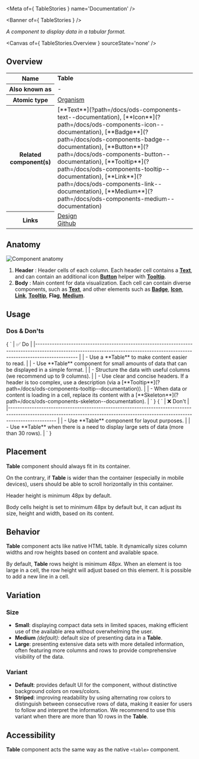 
<Meta of={ TableStories } name='Documentation' />

<Banner of={ TableStories } />

_A component to display data in a tabular format._

<Canvas of={ TableStories.Overview } sourceState='none' />

## Overview
<div>
  <div id='description'>

  </div>
  <table>
    <tbody>
    <tr>
      <th scope="row">Name</th>
      <td><strong>Table</strong></td>
    </tr>
    <tr>
      <th scope="row">Also known as</th>
      <td><em>-</em></td>
    </tr>
    <tr>
      <th scope="row">Atomic type</th>
      <td>
        <a href='https://atomicdesign.bradfrost.com/chapter-2/#organisms'>Organism<OdsIcon
          name={ ODS_ICON_NAME.externalLink }
          style={ { fontSize: '.7rem', paddingLeft: '.3rem', paddingRight: '.2rem' } }></OdsIcon></a>
      </td>
    </tr>
    <tr>
      <th scope="row">Related component(s)</th>
      <td>
        [**Text**](?path=/docs/ods-components-text--documentation),
        [**Icon**](?path=/docs/ods-components-icon--documentation),
        [**Badge**](?path=/docs/ods-components-badge--documentation),
        [**Button**](?path=/docs/ods-components-button--documentation),
        [**Tooltip**](?path=/docs/ods-components-tooltip--documentation),
        [**Link**](?path=/docs/ods-components-link--documentation),
        [**Medium**](?path=/docs/ods-components-medium--documentation)
      </td>
    </tr>
    <tr>
      <th scope="row">Links</th>
      <td>
        <a href='https://www.figma.com/proto/tIKzHa5KvHHyosgIgyBswB/Design-Tokens'>Design<OdsIcon
          name={ ODS_ICON_NAME.externalLink }
          style={ { fontSize: '.7rem', paddingLeft: '.3rem', paddingRight: '.2rem' } }></OdsIcon></a><br />
        <a href='https://github.com/ovh/design-system/tree/master/packages/components/src/table'>Github<OdsIcon
          name={ ODS_ICON_NAME.externalLink }
          style={ { fontSize: '.7rem', paddingLeft: '.3rem', paddingRight: '.2rem' } }></OdsIcon></a>
      </td>
    </tr>
    </tbody>
  </table>
</div>

## Anatomy

![Component anatomy](components/table/anatomy.png "Component anatomy")

1. **Header** : Header cells of each column. Each header cell contains a [**Text**](?path=/docs/ods-components-text--documentation), and can contain an additional icon [**Button**](?path=/docs/ods-components-button--documentation) helper with [**Tooltip**](?path=/docs/ods-components-tooltip--documentation).
2. **Body** : Main content for data visualization. Each cell can contain diverse components, such as [**Text**](?path=/docs/ods-components-text--documentation), and other elements such as [**Badge**](?path=/docs/ods-components-badge--documentation), [**Icon**](?path=/docs/ods-components-icon--documentation), [**Link**](?path=/docs/ods-components-link--documentation), [**Tooltip**](?path=/docs/ods-components-tooltip--documentation), **Flag**, [**Medium**](?path=/docs/ods-components-medium--documentation).

## Usage


### Dos & Don'ts

<Markdown>
  { `
| ✅ Do                                                                                                                                                                           |
|------------------------------------------------------------------------------------------------------------------------------------------------------------------------------ |
| - Use a **Table** to make content easier to read.                                                                                                                              |
| - Use **Table** component for small amounts of data that can be displayed in a simple format.                                                                                  |
| - Structure the data with useful columns (we recommend up to 9 columns).                                                                                                       |
| - Use clear and concise headers. If a header is too complex, use a description (via a [**Tooltip**](?path=/docs/ods-components-tooltip--documentation)).         |
| - When data or content is loading in a cell, replace its content with a [**Skeleton**](?path=/docs/ods-components-skeleton--documentation).                            |
` }
</Markdown>
<Markdown>
  { `
| ❌ Don't                                                                                                                                                                          |
|-------------------------------------------------------------------------------------------------------------------------------------------------------------------------------- |
| - Use **Table** component for layout purposes.                                                                                                                                   |
| - Use **Table** when there is a need to display large sets of data (more than 30 rows).                                                                                          |
` }
</Markdown>

## Placement

**Table** component should always fit in its container.

On the contrary, if **Table** is wider than the container (especially in mobile devices), users should be able to scroll horizontally in this container.

Header height is minimum 48px by default.

Body cells height is set to minimum 48px by default but, it can adjust its size, height and width, based on its content.

## Behavior

**Table** component acts like native HTML table. It dynamically sizes column widths and row heights based on content and available space.

By default, **Table** rows height is minimum 48px. When an element is too large in a cell, the row height will adjust based on this element. It is possible to add a new line in a cell.

## Variation

### Size

- **Small**: displaying compact data sets in limited spaces, making efficient use of the available area without overwhelming the user.
- **Medium** _(default)_: default size of presenting data in a **Table**.
- **Large**: presenting extensive data sets with more detailed information, often featuring more columns and rows to provide comprehensive visibility of the data.

### Variant

- **Default**: provides default UI for the component, without distinctive background colors on rows/colors.
- **Striped**: improving readability by using alternating row colors to distinguish between consecutive rows of data, making it easier for users to follow and interpret the information. We recommend to use this variant when there are more than 10 rows in the **Table**.

## Accessibility

**Table** component acts the same way as the native `<table>` component.
